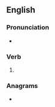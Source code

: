==English==

===Pronunciation===
* {{IPA|en|/ɡeɪpt/}}

===Verb===
{{head|en|verb form}}

# {{en-past of|gape}}

===Anagrams===
* {{anagrams|en|a=adegp|padge|paged}}